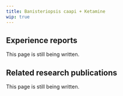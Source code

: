 ---
title: Banisteriopsis caapi + Ketamine
wip: true
---

## Experience reports

This page is still being written.

## Related research publications

This page is still being written.

